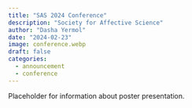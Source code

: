 ---
title: "SAS 2024 Conference"
description: "Society for Affective Science"
author: "Dasha Yermol"
date: "2024-02-23"
image: conference.webp
draft: false
categories:
  - announcement
  - conference
---

Placeholder for information about poster presentation.


